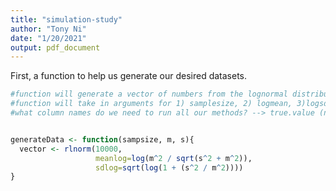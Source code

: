 ```yaml
---
title: "simulation-study"
author: "Tony Ni"
date: "1/20/2021"
output: pdf_document
---
```


First, a function to help us generate our desired datasets.

```r
#function will generate a vector of numbers from the lognormal distribution
#function will take in arguments for 1) samplesize, 2) logmean, 3)logsd
#what column names do we need to run all our methods? --> true.value (numeric), below (boolean),


generateData <- function(sampsize, m, s){
  vector <- rlnorm(10000, 
                   meanlog=log(m^2 / sqrt(s^2 + m^2)),
                   sdlog=sqrt(log(1 + (s^2 / m^2))))
}
```